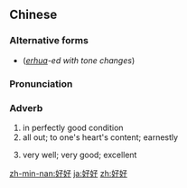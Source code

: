 ==Chinese==
{{zh-forms}}

===Alternative forms===
* {{zh-l|好好兒}} (''[[erhua]]-ed with tone changes'')

===Pronunciation===
{{zh-pron
|m=hǎohǎo,hǎohāor,2nb=erhua-ed
|c=hou2 hou2
|h=pfs=hó-hó
|mn=hó-hó
|cat=adv
}}

===Adverb===
{{zh-adv}}

# in perfectly good condition
# all out; to one's heart's content; earnestly
#: {{zh-x|讓 我 再 '''好好{hāo}兒{r}''' 想 想。|Let me think it over again '''carefully'''.}}
# {{lb|zh|Cantonese}} very well; very good; excellent
#: {{zh-x|今日 天氣 好好。|Today's weather is '''excellent'''.|C-GZ}}
#: {{zh-x|呢{ni1}排 生意 真係 好好。|Business has been booming lately.|C}}

[[zh-min-nan:好好]]
[[ja:好好]]
[[zh:好好]]
